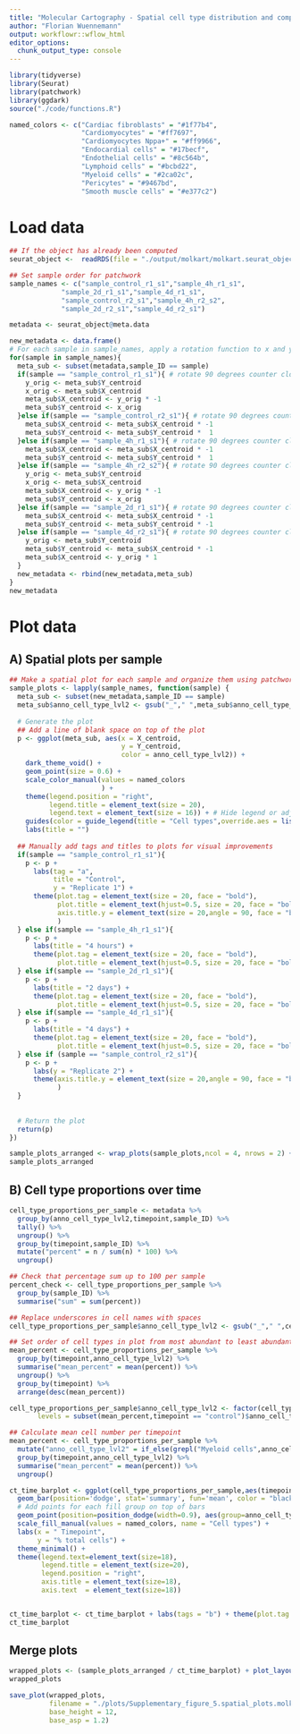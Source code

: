 ```yaml
---
title: "Molecular Cartography - Spatial cell type distribution and composition changes in Molecular Cartography samples during acute MI."
author: "Florian Wuennemann"
output: workflowr::wflow_html
editor_options:
  chunk_output_type: console
---
```


```r
library(tidyverse)
library(Seurat)
library(patchwork)
library(ggdark)
source("./code/functions.R")

named_colors <- c("Cardiac fibroblasts" = "#1f77b4",
                  "Cardiomyocytes" = "#ff7697",
                  "Cardiomyocytes Nppa+" = "#ff9966",
                  "Endocardial cells" = "#17becf",
                  "Endothelial cells" = "#8c564b",
                  "Lymphoid cells" = "#bcbd22",
                  "Myeloid cells" = "#2ca02c",
                  "Pericytes" = "#9467bd",
                  "Smooth muscle cells" = "#e377c2")
```

# Load data

```r
## If the object has already been computed
seurat_object <-  readRDS(file = "./output/molkart/molkart.seurat_object.rds")

## Set sample order for patchwork
sample_names <- c("sample_control_r1_s1","sample_4h_r1_s1",
             "sample_2d_r1_s1","sample_4d_r1_s1",
             "sample_control_r2_s1","sample_4h_r2_s2",
             "sample_2d_r2_s1","sample_4d_r2_s1")

metadata <- seurat_object@meta.data

new_metadata <- data.frame()
# For each sample in sample_names, apply a rotation function to x and y positions in metadata
for(sample in sample_names){
  meta_sub <- subset(metadata,sample_ID == sample)
  if(sample == "sample_control_r1_s1"){ # rotate 90 degrees counter clockwise
    y_orig <- meta_sub$Y_centroid
    x_orig <- meta_sub$X_centroid 
    meta_sub$X_centroid <- y_orig * -1
    meta_sub$Y_centroid <- x_orig
  }else if(sample == "sample_control_r2_s1"){ # rotate 90 degrees counter clockwise
    meta_sub$X_centroid <- meta_sub$X_centroid * -1
    meta_sub$Y_centroid <- meta_sub$Y_centroid *  1
  }else if(sample == "sample_4h_r1_s1"){ # rotate 90 degrees counter clockwise
    meta_sub$X_centroid <- meta_sub$X_centroid * -1
    meta_sub$Y_centroid <- meta_sub$Y_centroid *  1
  }else if(sample == "sample_4h_r2_s2"){ # rotate 90 degrees counter clockwise
    y_orig <- meta_sub$Y_centroid
    x_orig <- meta_sub$X_centroid 
    meta_sub$X_centroid <- y_orig * -1
    meta_sub$Y_centroid <- x_orig
  }else if(sample == "sample_2d_r1_s1"){ # rotate 90 degrees counter clockwise
    meta_sub$X_centroid <- meta_sub$X_centroid * -1
    meta_sub$Y_centroid <- meta_sub$Y_centroid * -1
  }else if(sample == "sample_4d_r2_s1"){ # rotate 90 degrees counter clockwise
    y_orig <- meta_sub$Y_centroid 
    meta_sub$Y_centroid <- meta_sub$X_centroid * -1
    meta_sub$X_centroid <- y_orig * 1
  }
  new_metadata <- rbind(new_metadata,meta_sub)
}
new_metadata
```

# Plot data 

## A) Spatial plots per sample


```r
## Make a spatial plot for each sample and organize them using patchwork
sample_plots <- lapply(sample_names, function(sample) {
  meta_sub <- subset(new_metadata,sample_ID == sample)
  meta_sub$anno_cell_type_lvl2 <- gsub("_"," ",meta_sub$anno_cell_type_lvl2)
  
  # Generate the plot
  ## Add a line of blank space on top of the plot
  p <- ggplot(meta_sub, aes(x = X_centroid, 
                            y = Y_centroid,
                            color = anno_cell_type_lvl2)) +
    dark_theme_void() +
    geom_point(size = 0.6) +
    scale_color_manual(values = named_colors
                       ) +
    theme(legend.position = "right",
          legend.title = element_text(size = 20),
          legend.text = element_text(size = 16)) + # Hide legend or adjust as needed
    guides(color = guide_legend(title = "Cell types",override.aes = list(size = 6))) +
    labs(title = "")
  
  ## Manually add tags and titles to plots for visual improvements
  if(sample == "sample_control_r1_s1"){
    p <- p + 
      labs(tag = "a",
           title = "Control",
           y = "Replicate 1") + 
      theme(plot.tag = element_text(size = 20, face = "bold"),
            plot.title = element_text(hjust=0.5, size = 20, face = "bold"),
            axis.title.y = element_text(size = 20,angle = 90, face = "bold")
            )
  } else if(sample == "sample_4h_r1_s1"){
    p <- p + 
      labs(title = "4 hours") + 
      theme(plot.tag = element_text(size = 20, face = "bold"),
            plot.title = element_text(hjust=0.5, size = 20, face = "bold"))
  } else if(sample == "sample_2d_r1_s1"){
    p <- p + 
      labs(title = "2 days") + 
      theme(plot.tag = element_text(size = 20, face = "bold"),
            plot.title = element_text(hjust=0.5, size = 20, face = "bold"))
  } else if(sample == "sample_4d_r1_s1"){
    p <- p + 
      labs(title = "4 days") + 
      theme(plot.tag = element_text(size = 20, face = "bold"),
            plot.title = element_text(hjust=0.5, size = 20, face = "bold"))
  } else if (sample == "sample_control_r2_s1"){
    p <- p +
      labs(y = "Replicate 2") + 
      theme(axis.title.y = element_text(size = 20,angle = 90, face = "bold")
            )
  }
  
  
  # Return the plot
  return(p)
})

sample_plots_arranged <- wrap_plots(sample_plots,ncol = 4, nrows = 2) + plot_layout(guides = "collect") & theme(legend.position = 'right')
sample_plots_arranged
```

## B) Cell type proportions over time

```r
cell_type_proportions_per_sample <- metadata %>%
  group_by(anno_cell_type_lvl2,timepoint,sample_ID) %>%
  tally() %>%
  ungroup() %>%
  group_by(timepoint,sample_ID) %>%
  mutate("percent" = n / sum(n) * 100) %>%
  ungroup()

## Check that percentage sum up to 100 per sample
percent_check <- cell_type_proportions_per_sample %>%
  group_by(sample_ID) %>%
  summarise("sum" = sum(percent))

## Replace underscores in cell names with spaces
cell_type_proportions_per_sample$anno_cell_type_lvl2 <- gsub("_"," ",cell_type_proportions_per_sample$anno_cell_type_lvl2)

## Set order of cell types in plot from most abundant to least abundant
mean_percent <- cell_type_proportions_per_sample %>%
  group_by(timepoint,anno_cell_type_lvl2) %>%
  summarise("mean_percent" = mean(percent)) %>%
  ungroup() %>%
  group_by(timepoint) %>%
  arrange(desc(mean_percent))

cell_type_proportions_per_sample$anno_cell_type_lvl2 <- factor(cell_type_proportions_per_sample$anno_cell_type_lvl2,
       levels = subset(mean_percent,timepoint == "control")$anno_cell_type_lvl2)

## Calculate mean cell number per timepoint
mean_percent <- cell_type_proportions_per_sample %>%
  mutate("anno_cell_type_lvl2" = if_else(grepl("Myeloid cells",anno_cell_type_lvl2),"Myeloid_cells",anno_cell_type_lvl2)) %>% ## Merge myeloid cells into one group for calculations
  group_by(timepoint,anno_cell_type_lvl2) %>%
  summarise("mean_percent" = mean(percent)) %>%
  ungroup()

ct_time_barplot <- ggplot(cell_type_proportions_per_sample,aes(timepoint,percent,fill = anno_cell_type_lvl2)) +
  geom_bar(position='dodge', stat='summary', fun='mean', color = "black") +
  # Add points for each fill group on top of bars
  geom_point(position=position_dodge(width=0.9), aes(group=anno_cell_type_lvl2), size=2.5, shape=21, fill="white", color="black") +
  scale_fill_manual(values = named_colors, name = "Cell types") +
  labs(x = " Timepoint",
       y = "% total cells") +
  theme_minimal() +
  theme(legend.text=element_text(size=18),
        legend.title = element_text(size=20),
        legend.position = "right",
        axis.title = element_text(size=18),
        axis.text  = element_text(size=18))


ct_time_barplot <- ct_time_barplot + labs(tags = "b") + theme(plot.tag = element_text(size = 20, face = "bold"))
ct_time_barplot
```


## Merge plots

```r
wrapped_plots <- (sample_plots_arranged / ct_time_barplot) + plot_layout(nrow = 2, ncol = 1)
wrapped_plots

save_plot(wrapped_plots,
          filename = "./plots/Supplementary_figure_5.spatial_plots.molkart.png",
          base_height = 12,
          base_asp = 1.2)
```


